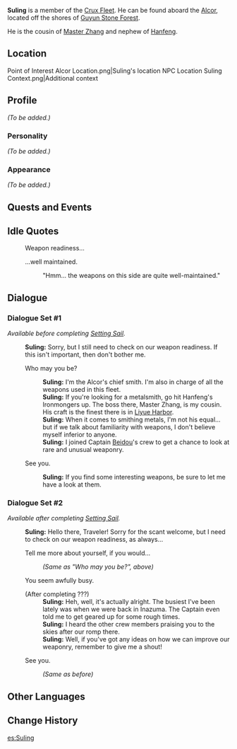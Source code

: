 {{Meta
<!-- REMOVE THIS TEMPLATE AFTER ADDING MISSING INFO -->
|missing_NPC_profile  = yes
}}
{{Character Infobox
|type             = NPC
|image            = NPC Suling.png
|region           = Liyue
|affiliation      = The Crux
|title            = Ironworker
|relative         = Hanfeng, "Cold Blade"
|relativeNote     = Uncle
|relative2        = Master Zhang
|relativeNote2    = Cousin
}}
'''Suling''' {{Lang|zh=夙凌|zh_rm=Sùlíng}} is a member of the [[Crux Fleet]]. He can be found aboard the [[Alcor]], located off the shores of [[Guyun Stone Forest]].

He is the cousin of [[Master Zhang]] and nephew of [[Hanfeng, "Cold Blade"|Hanfeng]].

==Location==
<gallery>
Point of Interest Alcor Location.png|Suling's location
NPC Location Suling Context.png|Additional context
</gallery>

==Profile==
<!-- detailed story/lore information goes here -->
''(To be added.)''

===Personality===
''(To be added.)''

===Appearance===
''(To be added.)''

==Quests and Events==
{{Quests and Events}}

==Idle Quotes==
{{Dialogue start}}
: {{DIcon|Idle}} Weapon readiness...
: {{DIcon|Idle}} ...well maintained.
:: {{A|VO Suling 01.ogg}} "Hmm... the weapons on this side are quite well-maintained."
{{Dialogue end}}

==Dialogue==
{{StubDialogue|Check requirements for alternate dialogue. (May be Inazuma Archon Quest, Act 3?)}}
{{Dialogue start}}
===Dialogue Set #1===
''Available before completing [[Setting Sail]].''
:'''Suling:''' Sorry, but I still need to check on our weapon readiness. If this isn't important, then don't bother me.
:{{DIcon}} Who may you be?
::'''Suling:''' I'm the Alcor's chief smith. I'm also in charge of all the weapons used in this fleet.
::'''Suling:''' If you're looking for a metalsmith, go hit Hanfeng's Ironmongers up. The boss there, Master Zhang, is my cousin. His craft is the finest there is in [[Liyue Harbor]].
::'''Suling:''' When it comes to smithing metals, I'm not his equal... but if we talk about familiarity with weapons, I don't believe myself inferior to anyone.
::'''Suling:''' I joined Captain [[Beidou]]'s crew to get a chance to look at rare and unusual weaponry.
:{{DIcon}} See you.
::'''Suling:''' If you find some interesting weapons, be sure to let me have a look at them.

===Dialogue Set #2===
''Available after completing [[Setting Sail]].''
:'''Suling:''' Hello there, Traveler! Sorry for the scant welcome, but I need to check on our weapon readiness, as always...
:{{DIcon}} Tell me more about yourself, if you would...
::''(Same as "Who may you be?", above)''
:{{DIcon}} You seem awfully busy.
:;(After completing ???)
::'''Suling:''' Heh, well, it's actually alright. The busiest I've been lately was when we were back in Inazuma. The Captain even told me to get geared up for some rough times.
::'''Suling:''' I heard the other crew members praising you to the skies after our romp there.
::'''Suling:''' Well, if you've got any ideas on how we can improve our weaponry, remember to give me a shout!
:{{DIcon}} See you.
::''(Same as before)''
{{Dialogue end}}

==Other Languages==
{{Other Languages
|default_hidden = 1
|en      = Suling
|zhs     = 夙凌
|zhs_rm  = Sùlíng
|zht     = 夙凌
|zht_rm  = Sùlíng
|ja      = スウリン
|ja_rm   = Suurin
|ko      = 삼래
|ko_rm   = Samrae
|es      = Suling
|fr      = Suling
|ru      = Су Лин
|th      = Suling
|vi      = Suling
|de      = Suling
|id      = Suling
|pt      = Suling
|tr      = Suling
|it      = Suling
}}

==Change History==
{{Change History|1.0}}

[[es:Suling]]